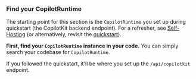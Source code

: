 ### Find your CopilotRuntime

The starting point for this section is the `CopilotRuntime` you set up during quickstart (the CopilotKit backend endpoint).
For a refresher, see [Self-Hosting](/guides/self-hosting) (or alternatively, revisit the [quickstart](/quickstart)).

**First, find your `CopilotRuntime` instance in your code.** You can simply search your codebase for `CopilotRuntime`.

If you followed the quickstart, it'll be where you set up the `/api/copilotkit` endpoint.
